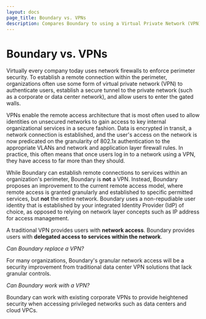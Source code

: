 ```yaml
---
layout: docs
page_title: Boundary vs. VPNs
description: Compares Boundary to using a Virtual Private Network (VPN)
---
```


# Boundary vs. VPNs

Virtually every company today uses network firewalls to enforce perimeter security.
To establish a remote connection within the perimeter, organizations often use some form of virtual private network (VPN) to authenticate users, establish a secure tunnel to the private network (such as a corporate or data center network), and allow users to enter the gated walls.

VPNs enable the remote access architecture that is most often used to allow identities on unsecured networks to gain access to key internal organizational services in a secure fashion.
Data is encrypted in transit, a network connection is established, and the user's access on the network is now predicated on the granularity of 802.1x authentication to the appropriate VLANs and network and application layer firewall rules.
In practice, this often means that once users log in to a network using a VPN, they have access to far more than they should.

While Boundary can establish remote connections to services within an organization's perimeter, Boundary is **not** a VPN.
Instead, Boundary proposes an improvement to the current remote access model, where remote access is granted granularly and established to specific permitted services, but **not** the entire network.
Boundary uses a non-repudiable user identity that is established by your integrated Identity Provider (IdP) of choice, as opposed to relying on network layer concepts such as IP address for access management.

A traditional VPN provides users with **network access**.
Boundary provides users with **delegated access to services within the network**.

_Can Boundary replace a VPN?_

For many organizations, Boundary's granular network access will be a security improvement from traditional data center VPN solutions that lack granular controls.

_Can Boundary work with a VPN?_

Boundary can work with existing corporate VPNs to provide heightened security when accessing privileged networks such as data centers and cloud VPCs.